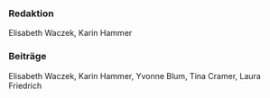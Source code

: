 ### Redaktion

Elisabeth Waczek, Karin Hammer

### Beiträge

Elisabeth Waczek, Karin Hammer, Yvonne Blum, Tina Cramer, Laura Friedrich
